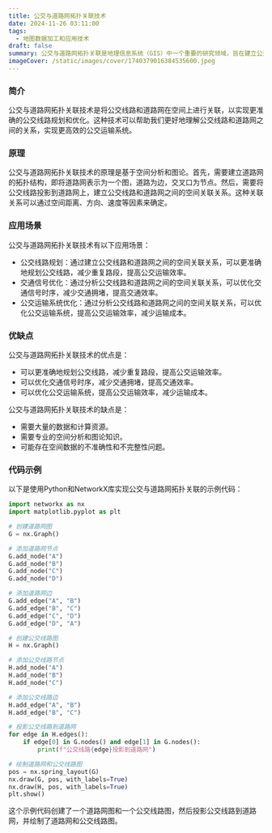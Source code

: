 ```yaml
---
title: 公交与道路网拓扑关联技术
date: 2024-11-26 03:11:00
tags:
  - 地图数据加工和应用技术
draft: false
summary: 公交与道路网拓扑关联是地理信息系统（GIS）中一个重要的研究领域，旨在建立公交线路和道路网之间的空间关联关系，以实现更准确的公交线路规划和优化。
imageCover: /static/images/cover/1740379016384535600.jpeg
---
```


### 简介

公交与道路网拓扑关联技术是将公交线路和道路网在空间上进行关联，以实现更准确的公交线路规划和优化。这种技术可以帮助我们更好地理解公交线路和道路网之间的关系，实现更高效的公交运输系统。

### 原理

公交与道路网拓扑关联技术的原理是基于空间分析和图论。首先，需要建立道路网的拓扑结构，即将道路网表示为一个图，道路为边，交叉口为节点。然后，需要将公交线路投影到道路网上，建立公交线路和道路网之间的空间关联关系。这种关联关系可以通过空间距离、方向、速度等因素来确定。

### 应用场景

公交与道路网拓扑关联技术有以下应用场景：

- 公交线路规划：通过建立公交线路和道路网之间的空间关联关系，可以更准确地规划公交线路，减少重复路段，提高公交运输效率。
- 交通信号优化：通过分析公交线路和道路网之间的空间关联关系，可以优化交通信号时序，减少交通拥堵，提高交通效率。
- 公交运输系统优化：通过分析公交线路和道路网之间的空间关联关系，可以优化公交运输系统，提高公交运输效率，减少运输成本。

### 优缺点

公交与道路网拓扑关联技术的优点是：

- 可以更准确地规划公交线路，减少重复路段，提高公交运输效率。
- 可以优化交通信号时序，减少交通拥堵，提高交通效率。
- 可以优化公交运输系统，提高公交运输效率，减少运输成本。

公交与道路网拓扑关联技术的缺点是：

- 需要大量的数据和计算资源。
- 需要专业的空间分析和图论知识。
- 可能存在空间数据的不准确性和不完整性问题。

### 代码示例

以下是使用Python和NetworkX库实现公交与道路网拓扑关联的示例代码：

```python
import networkx as nx
import matplotlib.pyplot as plt

# 创建道路网图
G = nx.Graph()

# 添加道路网节点
G.add_node("A")
G.add_node("B")
G.add_node("C")
G.add_node("D")

# 添加道路网边
G.add_edge("A", "B")
G.add_edge("B", "C")
G.add_edge("C", "D")
G.add_edge("D", "A")

# 创建公交线路图
H = nx.Graph()

# 添加公交线路节点
H.add_node("A")
H.add_node("B")
H.add_node("C")

# 添加公交线路边
H.add_edge("A", "B")
H.add_edge("B", "C")

# 投影公交线路到道路网
for edge in H.edges():
    if edge[0] in G.nodes() and edge[1] in G.nodes():
        print(f"公交线路{edge}投影到道路网")

# 绘制道路网和公交线路图
pos = nx.spring_layout(G)
nx.draw(G, pos, with_labels=True)
nx.draw(H, pos, with_labels=True)
plt.show()
```

这个示例代码创建了一个道路网图和一个公交线路图，然后投影公交线路到道路网，并绘制了道路网和公交线路图。
